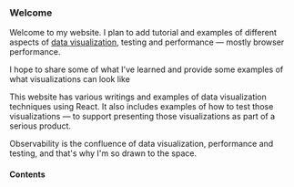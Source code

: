 
### Welcome

Welcome to my website. I plan to add tutorial and examples of different
aspects of [data visualization](/dataviz), testing and performance &mdash; mostly
browser performance.

I hope to share some of what I've learned and provide some examples of what
visualizations can look like

This website has various writings and examples
of data visualization techniques using React. It also includes examples
of how to test those visualizations &mdash; to support presenting those
visualizations as part of a serious product.

Observability is the confluence of data visualization, performance and
testing, and that's why I'm so drawn to the space.

#### Contents

<Sitemap />
